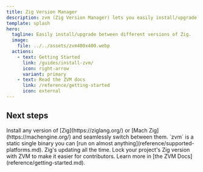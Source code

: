 ```yaml
---
title: Zig Version Manager
description: zvm (Zig Version Manager) lets you easily install/upgrade between different versions of Zig.
template: splash
hero:
  tagline: Easily install/upgrade between different versions of Zig.
  image:
    file: ../../assets/zvm400x400.webp
  actions:
    - text: Getting Started
      link: /guides/install-zvm/
      icon: right-arrow
      variant: primary
    - text: Read the ZVM docs
      link: /reference/getting-started
      icon: external
---
```



## Next steps

<CardGrid stagger>
	<Card title="Install & Switch Between Zig Versions Seamlessly" icon="pencil">
		Install any version of [Zig](https://ziglang.org/) or [Mach Zig](https://machengine.org/) and seamlessly switch between them.
	</Card>
	<Card title="Install Zig Anywhere" icon="add-document">
		`zvm` is a static single binary you can [run on almost anything](reference/supported-platforms.md). 
	</Card>
	<Card title="Lock your project to a specific Zig version" icon="setting">
		Zig's updating all the time. Lock your project's Zig version with ZVM to make it easier for contributors.
	</Card>
	<Card title="Read the docs" icon="open-book">
		Learn more in [the ZVM Docs](reference/getting-started.md).
	</Card>
</CardGrid>


